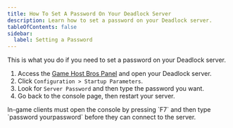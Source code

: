 ```yaml
---
title: How To Set A Password On Your Deadlock Server
description: Learn how to set a password on your Deadlock server.
tableOfContents: false
sidebar:
  label: Setting a Password
---
```


This is what you do if you need to set a password on your Deadlock server.
<Steps>
1. Access the [Game Host Bros Panel](https://panel.gamehostbros.com/) and open your Deadlock server.
2. Click `Configuration > Startup Parameters`.
3. Look for `Server Password` and then type the password you want.
4. Go back to the console page, then restart your server.
</Steps>
In-game clients must open the console by pressing `F7` and then type `password yourpassword` before they can connect to the server.